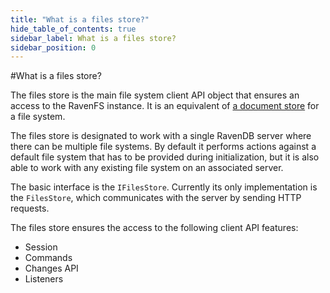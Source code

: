 ```yaml
---
title: "What is a files store?"
hide_table_of_contents: true
sidebar_label: What is a files store?
sidebar_position: 0
---
```



#What is a files store?

The files store is the main file system client API object that ensures an access to the RavenFS instance. It is an equivalent of [a document store](../../client-api/what-is-a-document-store.mdx) for a file system.

The files store is designated to work with a single RavenDB server where there can be multiple file systems. By default it performs actions against a default file system that has to be provided during initialization, but it is also able to work with any existing file system on  an associated server.

The basic interface is the `IFilesStore`. Currently its only implementation is the `FilesStore`, which communicates with the server by sending HTTP requests.

The files store ensures the access to the following client API features:

* Session
* Commands
* Changes API
* Listeners

